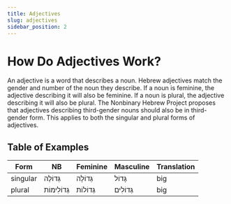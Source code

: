 ```yaml
---
title: Adjectives
slug: adjectives
sidebar_position: 2
---
```

# <H1> How Do Adjectives Work? </H1>

An adjective is a word that describes a noun. Hebrew adjectives match the gender and number of the noun they describe. If a noun is feminine, the adjective describing it will also be feminine.  If a noun is plural, the adjective describing it will also be plural. The Nonbinary Hebrew Project proposes that adjectives describing third-gender nouns should also be in third-gender form. This applies to both the singular and plural forms of adjectives.

## Table of Examples

| Form     | NB                       | Feminine              | Masculine             | Translation |
| -------- | ------------------------ | --------------------- | --------------------- | ----------- |
| singular | <HB> גְּדוֹלֶה </HB>     | <HB> גְּדוֹלָה </HB>  | <HB> גָּדוֹל </HB>    | big         |
| plural   | <HB> גְּדוֹלִימוֹת </HB> | <HB> גְּדוֹלוֹת </HB> | <HB> גְּדוֹלִים </HB> | big         |
